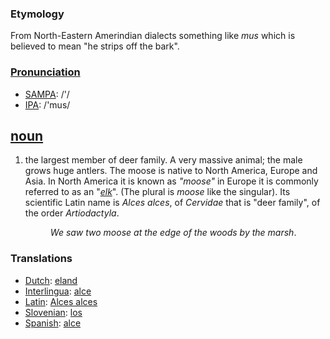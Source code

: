 === Etymology ===
From North-Eastern Amerindian dialects something like ''mus'' which is believed to mean "he strips off the bark".

===[[Pronunciation]]===
*[[w:SAMPA|SAMPA]]: /'/
*[[w:IPA|IPA]]: /'mus/

== [[noun]] ==
#the largest member of deer family. A very massive animal; the male grows huge antlers. The moose is native to North America, Europe and Asia. In North America it is known as ''"moose"'' in Europe it is commonly referred to as an "''[[elk]]''". (The plural is ''moose'' like the singular). Its scientific Latin name is ''Alces alces'', of ''Cervidae'' that is "deer family", of the order ''Artiodactyla''.
#:''We saw two moose at the edge of the woods by the marsh''. 

=== Translations ===
*[[Dutch]]: [[eland]]
*[[Interlingua]]: [[alce]]
*[[Latin]]: [[Alces alces]]
*[[Slovenian]]: [[los]]
*[[Spanish]]: [[alce]]